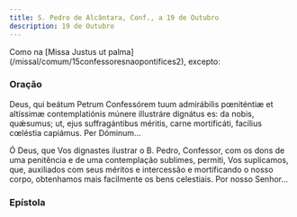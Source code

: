 ```yaml
---
title: S. Pedro de Alcântara, Conf., a 19 de Outubro
description: 19 de Outubro
---
```



<aside>
  Como na [Missa Justus ut palma](/missal/comum/15confessoresnaopontifices2),
  excepto:
</aside>

### Oração

<div class="side-by-side not-content">

Deus, qui beátum Petrum Confessórem tuum admirábilis pœniténtiæ et altíssimæ contemplatiónis múnere illustráre dignátus es: da nobis, quǽsumus; ut, ejus suffragántibus méritis, carne mortificáti, facílius cœléstia capiámus. Per Dóminum...

Ó Deus, que Vos dignastes ilustrar o B. Pedro, Confessor, com os dons de uma penitência e de uma contemplação sublimes, permiti, Vos suplicamos, que, auxiliados com seus méritos e intercessão e mortificando o nosso corpo, obtenhamos mais facilmente os bens celestiais. Por nosso Senhor...

</div>

### Epístola

<LinkCard
  href="/missal/santos/01-15-1#epístola"
  title="S. Paulo, 1.º Eremita, Conf."
/>
